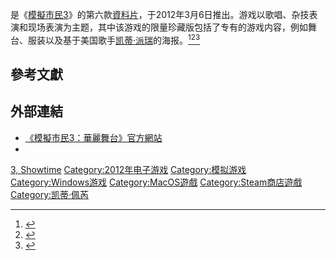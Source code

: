 {{Expand English|The Sims 3: Showtime|topic=vg}}

{{noteTA
| G1=Games
| G2=Sim
}}
{{Infobox VG
| title=模擬市民3：華麗舞台
| english = The Sims 3: Showtime
| image =
| developer= [[Maxis|EA Maxis]]<br />The Sims工作室
| publisher= [[美商藝電|美商藝電]]
| series = 《[[模拟人生系列|模擬市民]]》
| version =
| composer =
| released= {{vgrelease|NA|2012年3月6日 |EU|2012年3月10日 |AUS|2012年3月8日}}
| genre= [[人生模擬遊戲|人生模擬]]
| modes= [[單人遊戲|單人遊戲]]
| platforms= [[Microsoft_Windows|Windows]]、[[Mac_OS_X|Mac OS X]]
}}

{{vgname|模擬市民3：華麗舞台|en=The Sims 3: Showtime|cn=模拟人生3：作秀时刻|tw=模擬市民3：華麗舞台}}是《[[模擬市民3|模擬市民3]]》的第六款[[資料片|資料片]]，于2012年3月6日推出。游戏以歌唱、杂技表演和现场表演为主题，其中该游戏的限量珍藏版包括了专有的游戏内容，例如舞台、服装以及基于美国歌手[[凯蒂·派瑞|凯蒂·派瑞]]的海报。<ref>{{cite web|title=The Sims 3 Showtime – New Info and Pics!|url=http://www.beyondsims.com/37898/the-sims-3-showtime-new-info-and-pics/|publisher=Beyond Sims|accessdate=4 January 2012|archive-date=2016-04-13|archive-url=https://web.archive.org/web/20160413014056/http://beyondsims.com/37898/the-sims-3-showtime-new-info-and-pics/|dead-url=no}}</ref><ref>{{cite web|title=Share your rise to fame with Katy Perry!|url=http://thesims.com/katyperry|publisher=EA Games|accessdate=22 January 2012|deadurl=yes|archiveurl=https://web.archive.org/web/20120130165745/http://thesims.com/katyperry|archivedate=2012年1月30日}}</ref><ref>{{Cite web |url=http://store.steampowered.com/app/47932/?snr=1_7_7_230_150_1 |title=Steam 上的 The Sims™ 3 Showtime |access-date=2016-10-18 |archive-date=2019-08-31 |archive-url=https://web.archive.org/web/20190831003503/https://store.steampowered.com/app/47932/?snr=1_7_7_230_150_1 |dead-url=no }}</ref>

== 參考文獻 ==
{{reflist}}

== 外部連結 ==

* [http://www.thesims3.com/game/ep6 《模擬市民3：華麗舞台》官方網站] {{en}}
* {{wikia|sims|The Sims Wiki|The Sims 3: Showtime|《模擬市民3：華麗舞台》}}{{en}}

{{The Sims series}}
{{Sim series}}
{{Katy Perry}}

{{DEFAULTSORT:Sims 3 Showtime, The}}
[[Category:模拟人生系列|3, Showtime]]
[[Category:2012年电子游戏|Category:2012年电子游戏]]
[[Category:模拟游戏|Category:模拟游戏]]
[[Category:Windows游戏|Category:Windows游戏]]
[[Category:MacOS遊戲|Category:MacOS遊戲]]
[[Category:Steam商店遊戲|Category:Steam商店遊戲]]
[[Category:凯蒂·佩芮|Category:凯蒂·佩芮]]

{{Life-simulation-videogame-stub}}